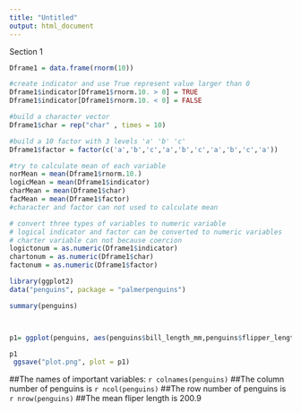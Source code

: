 ```yaml
---
title: "Untitled"
output: html_document
---
```

Section 1 
```r

Dframe1 = data.frame(rnorm(10))

#create indicator and use True represent value larger than 0
Dframe1$indicator[Dframe1$rnorm.10. > 0] = TRUE
Dframe1$indicator[Dframe1$rnorm.10. < 0] = FALSE

#build a character vector
Dframe1$char = rep("char" , times = 10)

#build a 10 factor with 3 levels 'a' 'b' 'c'
Dframe1$factor = factor(c('a','b','c','a','b','c','a','b','c','a'))

#try to calculate mean of each variable
norMean = mean(Dframe1$rnorm.10.)
logicMean = mean(Dframe1$indicator)
charMean = mean(Dframe1$char)
facMean = mean(Dframe1$factor)
#character and factor can not used to calculate mean

# convert three types of variables to numeric variable
# logical indicator and factor can be converted to numeric variables
# charter variable can not because coercion
logictonum = as.numeric(Dframe1$indicator)
chartonum = as.numeric(Dframe1$char)
factonum = as.numeric(Dframe1$factor)
```


```r
library(ggplot2)
data("penguins", package = "palmerpenguins")

summary(penguins)



p1= ggplot(penguins, aes(penguins$bill_length_mm,penguins$flipper_length_mm, color =penguins$species)) + geom_point()

p1
 ggsave("plot.png", plot = p1)
```

##The names of important variables: `r colnames(penguins)`
##The column number of penguins is  `r ncol(penguins)`
##The row number of penguins is  `r nrow(penguins)`
##The mean fliper length is 200.9
